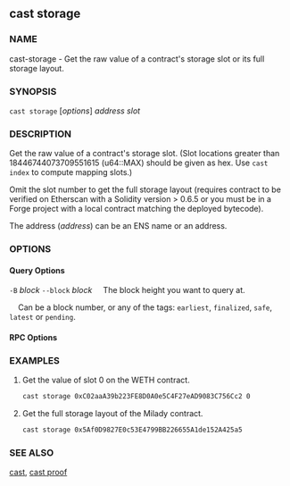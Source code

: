 
## cast storage

### NAME

cast-storage - Get the raw value of a contract's storage slot or its full storage layout.

### SYNOPSIS

`cast storage` [*options*] _address_ _slot_

### DESCRIPTION

Get the raw value of a contract's storage slot. (Slot locations greater than 18446744073709551615 (u64::MAX) should be given as hex. Use `cast index` to compute mapping slots.)

Omit the slot number to get the full storage layout (requires contract to be verified on Etherscan with a Solidity version > 0.6.5 or you must be in a Forge project with a local contract matching the deployed bytecode).

The address (_address_) can be an ENS name or an address.

### OPTIONS

#### Query Options

`-B` _block_
`--block` _block_
&nbsp;&nbsp;&nbsp;&nbsp;The block height you want to query at.

&nbsp;&nbsp;&nbsp;&nbsp;Can be a block number, or any of the tags: `earliest`, `finalized`, `safe`, `latest` or `pending`.

#### RPC Options

<RpcUrlOption />

<CommonOptions />

### EXAMPLES

1. Get the value of slot 0 on the WETH contract.

   ```sh
   cast storage 0xC02aaA39b223FE8D0A0e5C4F27eAD9083C756Cc2 0
   ```

2. Get the full storage layout of the Milady contract.
   ```sh
   cast storage 0x5Af0D9827E0c53E4799BB226655A1de152A425a5
   ```

### SEE ALSO

[cast](/reference/cast/cast.mdx), [cast proof](/reference/cast/cast-proof.mdx)
